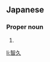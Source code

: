 ==Japanese==
{{ja-kanjitab|とも|ひさ}}

===Proper noun===
{{ja-pos|proper|ともひさ}}

# {{given name|male|lang=ja|sort=ともひさ}}

[[li:智久]]